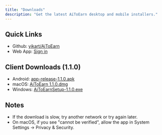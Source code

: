 ```yaml
---
title: "Downloads"
description: "Get the latest AiToEarn desktop and mobile installers."
---
```


## Quick Links

- Github: [yikart/AiToEarn](https://github.com/yikart/AiToEarn)
- Web App: [Sign in](https://aitoearn.ai/en/accounts)

## Client Downloads (1.1.0)

- Android: [app-release-1.1.0.apk](https://github.com/yikart/AiToEarn/releases/download/v1.1.0/aitoearn-1.1.0.apk)
- macOS: [AiToEarn 1.1.0.dmg](https://github.com/yikart/AiToEarn/releases/download/v1.1.0/AiToEarn.1.1.0.dmg)
- Windows: [AiToEarnSetup-1.1.0.exe](https://github.com/yikart/AiToEarn/releases/download/v1.1.0/AiToEarnSetup-1.1.0.exe)

## Notes

- If the download is slow, try another network or try again later.
- On macOS, if you see "cannot be verified", allow the app in System Settings → Privacy & Security.


